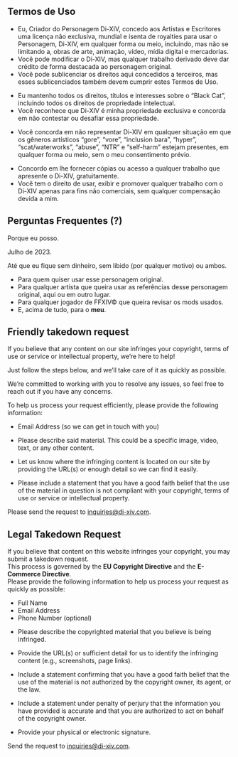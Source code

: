
<h2 id="terms-of-use">Termos de Uso</h2>

<TitleWithLeadingIcon
  imageURL="/icons/content/tou/tabler--license.svg"
  title="Concessão de Licença"
/>

- Eu, Criador do Personagem Di-XIV, concedo aos Artistas e Escritores uma licença não exclusiva, mundial e isenta de royalties para usar o Personagem, Di-XIV, em qualquer forma ou meio, incluindo, mas não se limitando a, obras de arte, animação, vídeo, mídia digital e mercadorias.
- Você pode modificar o Di-XIV, mas qualquer trabalho derivado deve dar crédito de forma destacada ao personagem original.
- Você pode sublicenciar os direitos aqui concedidos a terceiros, mas esses sublicenciados também devem cumprir estes Termos de Uso.

<TitleWithLeadingIcon
  imageURL="/icons/content/tou/fluent--document-person-16-filled.svg"
  title="Propriedade"
/>

- Eu mantenho todos os direitos, títulos e interesses sobre o “Black Cat”, incluindo todos os direitos de propriedade intelectual.
- Você reconhece que Di-XIV é minha propriedade exclusiva e concorda em não contestar ou desafiar essa propriedade.


<TitleWithLeadingIcon
  imageURL="/icons/content/tou/fluent--data-usage-16-regular.svg"
  title="Restrições de uso"
/>

- Você concorda em não representar Di-XIV em qualquer situação em que os gêneros artísticos “gore”, “vore”, “inclusion bara”, “hyper”, “scat/waterworks”, “abuse”, “NTR” e “self-harm” estejam presentes, em qualquer forma ou meio, sem o meu consentimento prévio.

<TitleWithLeadingIcon
  imageURL="/icons/content/tou/solar--hand-money-linear.svg"
  title="Compensação"
/>

- Concordo em lhe fornecer cópias ou acesso a qualquer trabalho que apresente o Di-XIV, gratuitamente.
- Você tem o direito de usar, exibir e promover qualquer trabalho com o Di-XIV apenas para fins não comerciais, sem qualquer compensação devida a mim.


<div className="my-[5%]"><DivisorLine/></div>

<h2 id="faq">Perguntas Frequentes (?)</h2>

<TitleWithLeadingIcon
  imageURL="/icons/content/faq/mingcute--question-line.svg"
  title="Mas por quê?"
/>

Porque eu posso. 

<TitleWithLeadingIcon
  imageURL="/icons/content/faq/fontisto--date.svg"
  title="Desde quando?"
/>

Julho de 2023.  

<TitleWithLeadingIcon
  imageURL="/icons/content/faq/pajamas--expire.svg"
  title="Até quando?"
/>

Até que eu fique sem dinheiro, sem libido (por qualquer motivo) ou ambos.

<TitleWithLeadingIcon
  imageURL="/icons/content/faq/mdi--person-question-outline.svg"
  title="Para quem é isso?"
/>

- Para quem quiser usar esse personagem original.
- Para qualquer artista que queira usar as referências desse personagem original, aqui ou em outro lugar.
- Para qualquer jogador de FFXIV© que queira revisar os mods usados.
- E, acima de tudo, para o **meu**.


<div className="my-[5%]"><DivisorLine/></div>

<h2 id="friendly-takedown">Friendly takedown request</h2>

If you believe that any content on our site infringes your copyright, terms of use or service or intellectual property, we’re here to help!  

Just follow the steps below, and we’ll take care of it as quickly as possible.

We’re committed to working with you to resolve any issues, so feel free to reach out if you have any concerns.

<TitleWithLeadingIcon
  imageURL="/icons/content/inquiries/iconoir--submit-document.svg"
  title="How to Submit a Takedown Request"
/>

To help us process your request efficiently, please provide the following information:

<SubtitleWithLeadingIcon
  imageURL="/icons/content/inquiries/bxs--contact.svg"
  title="Your Contact Information"
/>

- Email Address (so we can get in touch with you)

<SubtitleWithLeadingIcon
  imageURL="/icons/content/inquiries/fluent--text-description-16-filled.svg"
  title="Description of the Material to be taken down"
/>

- Please describe said material. This could be a specific image, video, text, or any other content.

<SubtitleWithLeadingIcon
  imageURL="/icons/content/inquiries/mingcute--location-line.svg"
  title="Location of the Infringing Material"
/>

- Let us know where the infringing content is located on our site by providing the URL(s) or enough detail so we can find it easily.

<SubtitleWithLeadingIcon
  imageURL="/icons/content/inquiries/clarity--contract-line.svg"
  title="Statement of Good Faith"
/>

- Please include a statement that you have a good faith belief that the use of the material in question is not compliant with your copyright, terms of use or service or intellectual property.

<div class="mt-[2.5%]"><StyledBlockquote blockquoteType={BlockquoteType.Info}>
Please send the request to <a href="mailto:inquiries@di-xiv.com" title="Inquiries email">inquiries@di-xiv.com</a>.
</StyledBlockquote></div>

<div className="my-[5%]"><DivisorLine/></div>

<h2 id="legal-takedown">Legal Takedown Request</h2>

If you believe that content on this website infringes your copyright, you may submit a takedown request.  
This process is governed by the **EU Copyright Directive** and the **E-Commerce Directive**.  
Please provide the following information to help us process your request as quickly as possible:

<SubtitleWithLeadingIcon
  imageURL="/icons/content/inquiries/bxs--contact.svg"
  title="Your Contact Information"
/>

- Full Name
- Email Address
- Phone Number (optional)

<SubtitleWithLeadingIcon
  imageURL="/icons/content/inquiries/fluent--text-description-16-filled.svg"
  title="Description of the Copyrighted Material"
/>

- Please describe the copyrighted material that you believe is being infringed.

<SubtitleWithLeadingIcon
  imageURL="/icons/content/inquiries/mingcute--location-line.svg"
  title="Location of the Infringing Material"
/>

- Provide the URL(s) or sufficient detail for us to identify the infringing content (e.g., screenshots, page links).

<SubtitleWithLeadingIcon
  imageURL="/icons/content/inquiries/clarity--contract-line.svg"
  title="Statement of Good Faith"
/>

- Include a statement confirming that you have a good faith belief that the use of the material is not authorized by the copyright owner, its agent, or the law.

<SubtitleWithLeadingIcon
  imageURL="/icons/content/inquiries/ph--stack-fill.svg"
  title="Accuracy and Authorization Statement"
/>

- Include a statement under penalty of perjury that the information you have provided is accurate and that you are authorized to act on behalf of the copyright owner.

<SubtitleWithLeadingIcon
  imageURL="/icons/content/inquiries/quill--sign.svg"
  title="Signature"
/>

- Provide your physical or electronic signature.


<div class="mt-[2.5%]"><StyledBlockquote blockquoteType={BlockquoteType.Info}>
Send the request to <a href="mailto:inquiries@di-xiv.com" title="Inquiries email">inquiries@di-xiv.com</a>.
</StyledBlockquote></div>